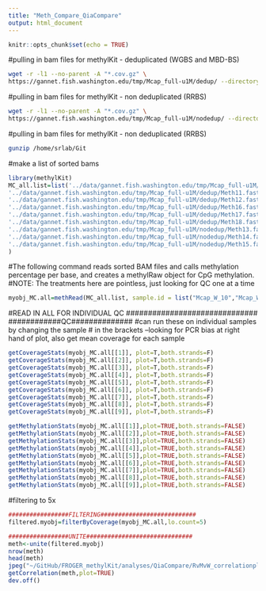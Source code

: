 ```yaml
---
title: "Meth_Compare_QiaCompare"
output: html_document
---
```


```r
knitr::opts_chunk$set(echo = TRUE)
```

#pulling in bam files for methylKit - deduplicated (WGBS and MBD-BS)
```bash
wget -r -l1 --no-parent -A "*.cov.gz" \
https://gannet.fish.washington.edu/tmp/Mcap_full-u1M/dedup/ --directory-prefix="../data/"

```

#pulling in bam files for methylKit - non deduplicated (RRBS)
```bash
wget -r -l1 --no-parent -A "*.cov.gz" \
https://gannet.fish.washington.edu/tmp/Mcap_full-u1M/nodedup/ --directory-prefix="../data/"

```

#pulling in bam files for methylKit - non deduplicated (RRBS)
```bash
gunzip /home/srlab/Git
```


#make a list of sorted bams
```r
library(methylKit)
MC_all.list=list('../data/gannet.fish.washington.edu/tmp/Mcap_full-u1M/dedup/Meth10.fastp-trim.202003063900_R1_001_bismark_bt2_pe.deduplicated.bismark.cov.gz',
'../data/gannet.fish.washington.edu/tmp/Mcap_full-u1M/dedup/Meth11.fastp-trim.202003065734_R1_001_bismark_bt2_pe.deduplicated.bismark.cov.gz',
'../data/gannet.fish.washington.edu/tmp/Mcap_full-u1M/dedup/Meth12.fastp-trim.202003060645_R1_001_bismark_bt2_pe.deduplicated.bismark.cov.gz',
'../data/gannet.fish.washington.edu/tmp/Mcap_full-u1M/dedup/Meth16.fastp-trim.202003062412_R1_001_bismark_bt2_pe.deduplicated.bismark.cov.gz',
'../data/gannet.fish.washington.edu/tmp/Mcap_full-u1M/dedup/Meth17.fastp-trim.202003063731_R1_001_bismark_bt2_pe.deduplicated.bismark.cov.gz',
'../data/gannet.fish.washington.edu/tmp/Mcap_full-u1M/dedup/Meth18.fastp-trim.202003065117_R1_001_bismark_bt2_pe.deduplicated.bismark.cov.gz',
'../data/gannet.fish.washington.edu/tmp/Mcap_full-u1M/nodedup/Meth13.fastp-trim.202003062040_R1_001_bismark_bt2_pe.bismark.cov.gz',
'../data/gannet.fish.washington.edu/tmp/Mcap_full-u1M/nodedup/Meth14.fastp-trim.202003064415_R1_001_bismark_bt2_pe.bismark.cov.gz',
'../data/gannet.fish.washington.edu/tmp/Mcap_full-u1M/nodedup/Meth15.fastp-trim.202003065503_R1_001_bismark_bt2_pe.bismark.cov.gz'
)
```



#The following command reads sorted BAM files and calls methylation percentage per base, and creates a methylRaw object for CpG methylation.
#NOTE: The treatments here are pointless, just looking for QC one at a time
```r
myobj_MC.all=methRead(MC_all.list, sample.id = list("Mcap_W_10","Mcap_W_11","Mcap_W_12","Mcap_M_16","Mcap_M_17","Mcap_M_17","Mcap_R_13","Mcap_R_14","Mcap_R_15"), assembly = "Map_genome", treatment = c(0,0,0,0,0,0,1,1,1), context = "CpG", pipeline = "bismarkCoverage")
```




##############################
#READ IN ALL FOR INDIVIDUAL QC
##############################
############QC##############
#can run these on individual samples by changing the sample # in the brackets --looking for PCR bias at right hand of plot, also get mean coverage for each sample
```r

getCoverageStats(myobj_MC.all[[1]], plot=T,both.strands=F)
getCoverageStats(myobj_MC.all[[2]], plot=T,both.strands=F)
getCoverageStats(myobj_MC.all[[3]], plot=T,both.strands=F)
getCoverageStats(myobj_MC.all[[4]], plot=T,both.strands=F)
getCoverageStats(myobj_MC.all[[5]], plot=T,both.strands=F)
getCoverageStats(myobj_MC.all[[6]], plot=T,both.strands=F)
getCoverageStats(myobj_MC.all[[7]], plot=T,both.strands=F)
getCoverageStats(myobj_MC.all[[8]], plot=T,both.strands=F)
getCoverageStats(myobj_MC.all[[9]], plot=T,both.strands=F)

getMethylationStats(myobj_MC.all[[1]],plot=TRUE,both.strands=FALSE)
getMethylationStats(myobj_MC.all[[2]],plot=TRUE,both.strands=FALSE)
getMethylationStats(myobj_MC.all[[3]],plot=TRUE,both.strands=FALSE)
getMethylationStats(myobj_MC.all[[4]],plot=TRUE,both.strands=FALSE)
getMethylationStats(myobj_MC.all[[5]],plot=TRUE,both.strands=FALSE)
getMethylationStats(myobj_MC.all[[6]],plot=TRUE,both.strands=FALSE)
getMethylationStats(myobj_MC.all[[7]],plot=TRUE,both.strands=FALSE)
getMethylationStats(myobj_MC.all[[8]],plot=TRUE,both.strands=FALSE)
getMethylationStats(myobj_MC.all[[9]],plot=TRUE,both.strands=FALSE)
```

#filtering to 5x
```r

#################FILTERING###########################
filtered.myobj=filterByCoverage(myobj_MC.all,lo.count=5)

#################UNITE##############################
meth<-unite(filtered.myobj)
nrow(meth)
head(meth)
jpeg("~/GitHub/FROGER_methylKit/analyses/QiaCompare/RvMvW_correlationplot.jpg", width = 1000, height = 600)
getCorrelation(meth,plot=TRUE)
dev.off()
```

